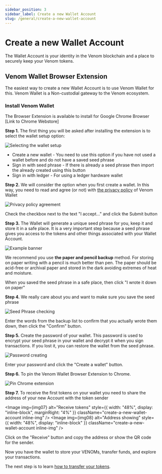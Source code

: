 ```yaml
---
sidebar_position: 3
sidebar_label: Create a new Wallet Account
slug: /general/create-a-new-wallet-account
---
```



# Create a new Wallet Account

The Wallet Account is your identity in the Venom blockchain and a place to
securely keep your Venom tokens.

## Venom Wallet Browser Extension

The easiest way to create a new Wallet Account is to use Venom Wallet for this.
Venom Wallet is a Non-custodial gateway to the Venom ecosystem.

### Install Venom Wallet

The Browser Extension is available to install for Google Chrome Browser
\[Link to Chrome Webstore]

**Step 1.** The first thing you will be asked after installing the extension is
to select the wallet setup option:

![Selecting the wallet setup](./assets/create-a-new-wallet-account/1.png)

* Create a new wallet - You need to use this option if you have not used
a wallet before and do not have a saved seed phrase
* Sign in with seed phrase - If there is already a seed phrase then import
the already created using this button
* Sign in with ledger - For using a ledger hardware wallet

**Step 2.** We will consider the option when you first create a wallet.
In this way, you need to read and agree (or not) with
[the privacy policy](https://venom.foundation/policy.html) of Venom Wallet

![Privacy policy agreement](<./assets/create-a-new-wallet-account/2.png>)

Check the checkbox next to the text "I accept..." and click the Submit button

**Step 3.** The Wallet will generate a unique seed phrase for you, keep it and
store it in a safe place. It is a very important step because a seed phrase
gives you access to the tokens and other things associated with your Wallet Account.

![Example banner](./assets/create-a-new-wallet-account/3.png)

We recommend you use **the paper and pencil backup** method. For storing
on paper writing with a pencil is much better than pen. The paper should be
acid-free or archival paper and stored in the dark avoiding extremes of heat
and moisture.

When you saved the seed phrase in a safe place, then click "I wrote it down on paper"

**Step 4.** We really care about you and want to make sure you save the seed phrase

![Seed Phrase checking](./assets/create-a-new-wallet-account/4.png)

Enter the words from the backup list to confirm that you actually wrote them
down, then click the "Confirm" button.

**Step 5.** Create the password of your wallet. This password is used to encrypt
your seed phrase in your wallet and decrypt it when you sign transactions.
If you lost it, you can restore the wallet from the seed phrase.

![Password creating](./assets/create-a-new-wallet-account/5.png)

Enter your password and click the "Create a wallet" button.

**Step 6.** To pin the Venom Wallet Browser Extension to Chrome.

![Pin Chrome extension](<./assets/create-a-new-wallet-account/6.png>)

**Step 7.** To receive the first tokens on your wallet you need to share the
address of your new Account with the token sender

<Image img={img07} alt="Receive tokens"
    style={{ width: "48%", display: "inline-block", marginRight: "4%" }}
    className="create-a-new-wallet-account inline-img"
/>
<Image img={img08} alt="Address showing"
    style={{ width: "48%", display: "inline-block" }}
    className="create-a-new-wallet-account inline-img"
/>

Click on the "Receive" button and copy the address or show the QR code for the sender.

Now you have the wallet to store your VENOMs, transfer funds, and explore your transactions.

The next step is to learn [how to transfer your tokens](04-balance-transfers.md).
